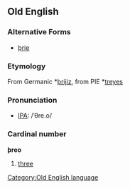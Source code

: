 ==Old English==
===Alternative Forms===
* [[þrie]]

===Etymology===
From Germanic *[[þrijiz]], from PIE *[[treyes]]

===Pronunciation===
* [[Wiktionary:Pronunciation_key|IPA]]: /ˈθre.o/ <!-- Feel free to disagree -->

===Cardinal number===
'''þreo'''
# [[three]]

[[Category:Old English language]]
